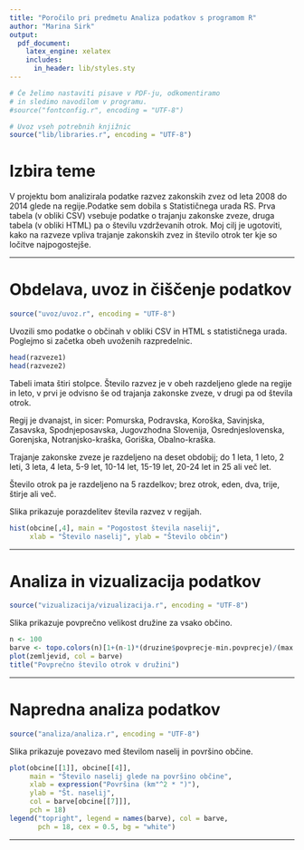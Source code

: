```yaml
---
title: "Poročilo pri predmetu Analiza podatkov s programom R"
author: "Marina Sirk"
output:
  pdf_document:
    latex_engine: xelatex
    includes:
      in_header: lib/styles.sty
---
```


```r
# Če želimo nastaviti pisave v PDF-ju, odkomentiramo
# in sledimo navodilom v programu.
#source("fontconfig.r", encoding = "UTF-8")

# Uvoz vseh potrebnih knjižnic
source("lib/libraries.r", encoding = "UTF-8")
```

# Izbira teme

V projektu bom analizirala podatke razvez zakonskih zvez od leta 2008 do 2014 glede na regije.Podatke sem dobila s Statističnega urada RS. Prva tabela (v obliki CSV) vsebuje podatke o trajanju zakonske zveze, druga tabela (v obliki HTML) pa o številu vzdrževanih otrok.
Moj cilj je ugotoviti, kako na razveze vpliva trajanje zakonskih zvez in število otrok ter kje so ločitve najpogostejše.

***

# Obdelava, uvoz in čiščenje podatkov

```r
source("uvoz/uvoz.r", encoding = "UTF-8")
```

Uvozili smo podatke o občinah v obliki CSV in HTML s statističnega urada. Poglejmo si začetka obeh uvoženih razpredelnic.

```r
head(razveze1)
head(razveze2)
```

Tabeli imata štiri stolpce. Število razvez je v obeh razdeljeno glede na regije in leto, v prvi je odvisno še od trajanja zakonske zveze, v drugi pa od števila otrok.

Regij je dvanajst, in sicer: Pomurska, Podravska, Koroška, Savinjska, Zasavska, Spodnjeposavska, Jugovzhodna Slovenija,
Osrednjeslovenska, Gorenjska, Notranjsko-kraška, Goriška, Obalno-kraška.

Trajanje zakonske zveze je razdeljeno na deset obdobij; do 1 leta, 1 leto, 2 leti, 3 leta, 4 leta, 5-9 let, 10-14 let, 15-19 let, 20-24 let in 25 ali več let.

Število otrok pa je razdeljeno na 5 razdelkov; brez otrok, eden, dva, trije, štirje ali več.


Slika \ref{fig:histogram} prikazuje porazdelitev števila razvez v regijah.

```r
hist(obcine[,4], main = "Pogostost števila naselij",
     xlab = "Število naselij", ylab = "Število občin")
```

***

# Analiza in vizualizacija podatkov

```r
source("vizualizacija/vizualizacija.r", encoding = "UTF-8")
```

Slika \ref{fig:zemljevid} prikazuje povprečno velikost družine za vsako občino.

```r
n <- 100
barve <- topo.colors(n)[1+(n-1)*(druzine$povprecje-min.povprecje)/(max.povprecje-min.povprecje)]
plot(zemljevid, col = barve)
title("Povprečno število otrok v družini")
```

***

# Napredna analiza podatkov

```r
source("analiza/analiza.r", encoding = "UTF-8")
```

Slika \ref{fig:graf} prikazuje povezavo med številom naselij in površino občine.

```r
plot(obcine[[1]], obcine[[4]],
     main = "Število naselij glede na površino občine",
     xlab = expression("Površina (km"^2 * ")"),
     ylab = "Št. naselij",
     col = barve[obcine[[7]]],
     pch = 18)
legend("topright", legend = names(barve), col = barve,
       pch = 18, cex = 0.5, bg = "white")
```

***
